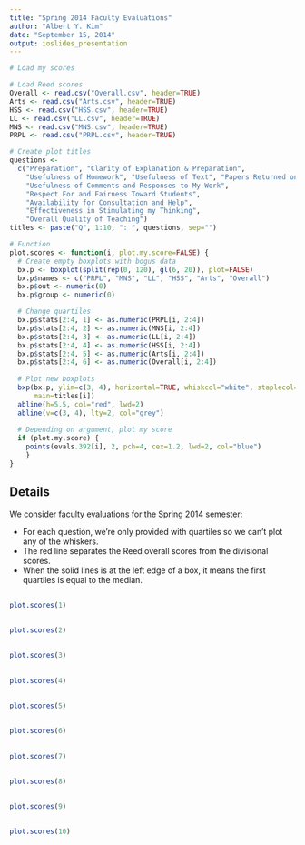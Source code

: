 ```yaml
---
title: "Spring 2014 Faculty Evaluations"
author: "Albert Y. Kim"
date: "September 15, 2014"
output: ioslides_presentation
---
```


```r
# Load my scores

# Load Reed scores
Overall <- read.csv("Overall.csv", header=TRUE)
Arts <- read.csv("Arts.csv", header=TRUE)
HSS <- read.csv("HSS.csv", header=TRUE)
LL <- read.csv("LL.csv", header=TRUE)
MNS <- read.csv("MNS.csv", header=TRUE)
PRPL <- read.csv("PRPL.csv", header=TRUE)

# Create plot titles
questions <- 
  c("Preparation", "Clarity of Explanation & Preparation",
    "Usefulness of Homework", "Usefulness of Text", "Papers Returned on Time",
    "Usefulness of Comments and Responses to My Work", 
    "Respect For and Fairness Toward Students", 
    "Availability for Consultation and Help", 
    "Effectiveness in Stimulating my Thinking",
    "Overall Quality of Teaching")
titles <- paste("Q", 1:10, ": ", questions, sep="")

# Function
plot.scores <- function(i, plot.my.score=FALSE) {
  # Create empty boxplots with bogus data
  bx.p <- boxplot(split(rep(0, 120), gl(6, 20)), plot=FALSE)
  bx.p$names <- c("PRPL", "MNS", "LL", "HSS", "Arts", "Overall")
  bx.p$out <- numeric(0)
  bx.p$group <- numeric(0)

  # Change quartiles
  bx.p$stats[2:4, 1] <- as.numeric(PRPL[i, 2:4])
  bx.p$stats[2:4, 2] <- as.numeric(MNS[i, 2:4])
  bx.p$stats[2:4, 3] <- as.numeric(LL[i, 2:4])
  bx.p$stats[2:4, 4] <- as.numeric(HSS[i, 2:4])
  bx.p$stats[2:4, 5] <- as.numeric(Arts[i, 2:4])
  bx.p$stats[2:4, 6] <- as.numeric(Overall[i, 2:4])
  
  # Plot new boxplots
  bxp(bx.p, ylim=c(3, 4), horizontal=TRUE, whiskcol="white", staplecol="white",
      main=titles[i])
  abline(h=5.5, col="red", lwd=2)
  abline(v=c(3, 4), lty=2, col="grey")
  
  # Depending on argument, plot my score
  if (plot.my.score) {
    points(evals.392[i], 2, pch=4, cex=1.2, lwd=2, col="blue")
    }
}
```

## Details
We consider faculty evaluations for the Spring 2014 semester:

* For each question, we're only provided with quartiles so we can't plot any of the whiskers.
* The red line separates the Reed overall scores from the divisional scores.
* When the solid lines is at the left edge of a box, it means the first quartiles is equal to the median.  

## 
```r
plot.scores(1)
```

## 
```r
plot.scores(2)
```

## 
```r
plot.scores(3)
```

## 
```r
plot.scores(4)
```

## 
```r
plot.scores(5)
```

## 
```r
plot.scores(6)
```

## 
```r
plot.scores(7)
```

## 
```r
plot.scores(8)
```

## 
```r
plot.scores(9)
```

## 
```r
plot.scores(10)
```